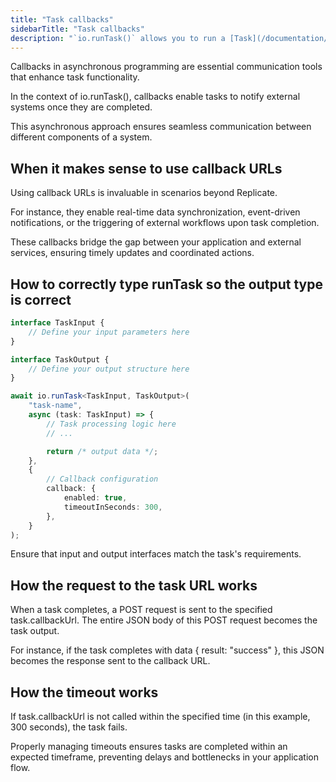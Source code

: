 ```yaml
---
title: "Task callbacks"
sidebarTitle: "Task callbacks"
description: "`io.runTask()` allows you to run a [Task](/documentation/concepts/tasks) from inside a Job run."
---
```


Callbacks in asynchronous programming are essential communication tools that enhance task functionality.

In the context of io.runTask(), callbacks enable tasks to notify external systems once they are completed. 

This asynchronous approach ensures seamless communication between different components of a system.



## When it makes sense to use callback URLs

Using callback URLs is invaluable in scenarios beyond Replicate.

 For instance, they enable real-time data synchronization, event-driven notifications, or the triggering of external workflows upon task completion. 
 
 These callbacks bridge the gap between your application and external services, ensuring timely updates and coordinated actions.

## How to correctly type runTask so the output type is correct

```ts
interface TaskInput {
    // Define your input parameters here
}

interface TaskOutput {
    // Define your output structure here
}

await io.runTask<TaskInput, TaskOutput>(
    "task-name",
    async (task: TaskInput) => {
        // Task processing logic here
        // ...

        return /* output data */;
    },
    {
        // Callback configuration
        callback: {
            enabled: true,
            timeoutInSeconds: 300,
        },
    }
);

```

Ensure that input and output interfaces match the task's requirements.

## How the request to the task URL works

When a task completes, a POST request is sent to the specified task.callbackUrl. The entire JSON body of this POST request becomes the task output. 

For instance, if the task completes with data { result: "success" }, this JSON becomes the response sent to the callback URL.

## How the timeout works

If task.callbackUrl is not called within the specified time (in this example, 300 seconds), the task fails. 

Properly managing timeouts ensures tasks are completed within an expected timeframe, preventing delays and bottlenecks in your application flow.
